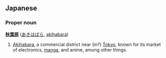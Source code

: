 == Japanese ==
=== Proper noun ===
'''[[秋]][[葉]][[原]]''' ([[あきはばら]], [[akihabara]])

# [[Akihabara]], a commercial district near (in?) [[Tokyo]], known for its market of electronics, [[manga]], and anime, among other things.

{{stub}}